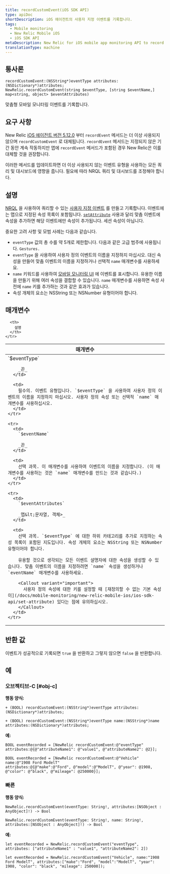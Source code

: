 ```yaml
---
title: recordCustomEvent(iOS SDK API)
type: apiDoc
shortDescription: iOS 에이전트의 사용자 지정 이벤트를 기록합니다.
tags:
  - Mobile monitoring
  - New Relic Mobile iOS
  - iOS SDK API
metaDescription: New Relic for iOS mobile app monitoring API to record a custom event.
translationType: machine
---
```


## 통사론

```
recordCustomEvent:(NSString*)eventType attributes:(NSDictionary*)attributes;
NewRelic.recordCustomEvent(string $eventType, [string $eventName,] map<string, object> $eventAttributes)
```

맞춤형 모바일 모니터링 이벤트를 기록합니다.

## 요구 사항

New Relic [iOS 에이전트 버전 5.12.0](/docs/release-notes/mobile-release-notes/ios-release-notes/ios-agent-5120) 부터 `recordEvent` 메서드는 더 이상 사용되지 않으며 `recordCustomEvent` 로 대체됩니다. `recordEvent` 메서드는 지정되지 않은 기간 동안 계속 작동하지만 앱에 `recordEvent` 메서드가 포함된 경우 New Relic은 이를 대체할 것을 권장합니다.

이러한 메서드를 업데이트하면 더 이상 사용되지 않는 이벤트 유형을 사용하는 모든 쿼리 및 대시보드에 영향을 줍니다. 필요에 따라 NRQL 쿼리 및 대시보드를 조정해야 합니다.

## 설명

[NRQL](/docs/query-data/nrql-new-relic-query-language/getting-started/introduction-nrql) 을 사용하여 쿼리할 수 있는 [사용자 지정 이벤트](/docs/insights/insights-data-sources/custom-events/insert-query-custom-mobile-app-events-attributes) 를 만들고 기록합니다. 이벤트에는 맵으로 지정된 속성 목록이 포함됩니다. [`setAttribute`](/docs/mobile-monitoring/new-relic-mobile-ios/ios-sdk-api/set-attribute) 사용과 달리 맞춤 이벤트에 속성을 추가하면 해당 이벤트에만 속성이 추가됩니다. 세션 속성이 아닙니다.

중요한 고려 사항 및 모범 사례는 다음과 같습니다.

* `eventType` 값의 총 수를 약 5개로 제한합니다. 다음과 같은 고급 범주에 사용됩니다. `Gestures.`
* `eventType` 을 사용하여 사용자 정의 이벤트의 이름을 지정하지 마십시오. 대신 속성을 만들어 맞춤 이벤트의 이름을 지정하거나 선택적 `name` 매개변수를 사용하세요.
* `name` 키워드를 사용하여 [모바일 모니터링 UI](/docs/mobile-monitoring/mobile-monitoring-ui/mobile-app-pages/mobile-apps-index) 에 이벤트를 표시합니다. 유용한 이름을 만들기 위해 여러 속성을 결합할 수 있습니다. `name` 매개변수를 사용하면 속성 사전에 `name` 키를 추가하는 것과 같은 효과가 있습니다.
* 속성 개체의 요소는 NSString 또는 NSNumber 유형이어야 합니다.

## 매개변수

<table>
  <thead>
    <tr>
      <th width="30%">
        매개변수
      </th>

      <th>
        설명
      </th>
    </tr>
  </thead>

  <tbody>
    <tr>
      <td>
        `$eventType`

        _끈_
      </td>

      <td>
        필수의. 이벤트 유형입니다. `$eventType` 을 사용하여 사용자 정의 이벤트의 이름을 지정하지 마십시오. 사용자 정의 속성 또는 선택적 `name` 매개변수를 사용하십시오.
      </td>
    </tr>

    <tr>
      <td>
        `$eventName`

        _끈_
      </td>

      <td>
        선택 과목. 이 매개변수를 사용하여 이벤트의 이름을 지정합니다. (이 매개변수를 사용하는 것은 `name` 매개변수를 만드는 것과 같습니다.)
      </td>
    </tr>

    <tr>
      <td>
        `$eventAttributes`

        _맵&lt;문자열, 객체>_
      </td>

      <td>
        선택 과목. `$eventType` 에 대한 하위 카테고리를 추가로 지정하는 속성 목록이 포함된 지도입니다. 속성 개체의 요소는 NSString 또는 NSNumber 유형이어야 합니다.

        유용할 것으로 생각되는 모든 이벤트 설명자에 대한 속성을 생성할 수 있습니다. 맞춤 이벤트의 이름을 지정하려면 `name` 속성을 생성하거나 `eventName` 매개변수를 사용하세요.

        <Callout variant="important">
          사용자 정의 속성에 대한 키를 설정할 때 [재정의할 수 없는 기본 속성이](/docs/mobile-monitoring/new-relic-mobile-ios/ios-sdk-api/set-attribute) 있다는 점에 유의하십시오.
        </Callout>
      </td>
    </tr>
  </tbody>
</table>

## 반환 값

이벤트가 성공적으로 기록되면 `true` 을 반환하고 그렇지 않으면 `false` 을 반환합니다.

## 예

### 오브젝티브-C [#obj-c]

**행동 양식:**

```
+ (BOOL) recordCustomEvent:(NSString*)eventType attributes:(NSDictionary*)attributes;
```

```
+ (BOOL) recordCustomEvent:(NSString*)eventType name:(NSString*)name attributes:(NSDictionary*)attributes;
```

**예:**

```
BOOL eventRecorded = [NewRelic recordCustomEvent:@"eventType"
attributes:@{@"attributeName1": @"value1", @"attributeName2": @2}];
```

```
BOOL eventRecorded = [NewRelic recordCustomEvent:@"Vehicle" name:@"1908 Ford ModelT" 
attributes:@{@"make":@"Ford", @"model":@"ModelT", @"year": @1908, @"color": @"black", @"mileage": @250000}];
```

### 빠른

**행동 양식:**

```
NewRelic.recordCustomEvent(eventType: String!, attributes:[NSObject : AnyObject]!) -> Bool
```

```
NewRelic.recordCustomEvent(eventType: String!, name: String!, attributes:[NSObject : AnyObject]!) -> Bool
```

**예:**

```
let eventRecorded = NewRelic.recordCustomEvent("eventType", attributes: ["attributeName1" : "value1", "attributeName2": 2])
```

```
let eventRecorded = NewRelic.recordCustomEvent("Vehicle", name:"1908 Ford ModelT", attributes:["make":"Ford", "model":"ModelT", "year": 1908, "color": "black", "mileage": 250000]);
```